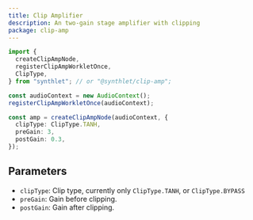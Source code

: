 ```yaml
---
title: Clip Amplifier
description: An two-gain stage amplifier with clipping
package: clip-amp
---
```


```ts
import {
  createClipAmpNode,
  registerClipAmpWorkletOnce,
  ClipType,
} from "synthlet"; // or "@synthlet/clip-amp";

const audioContext = new AudioContext();
registerClipAmpWorkletOnce(audioContext);

const amp = createClipAmpNode(audioContext, {
  clipType: ClipType.TANH,
  preGain: 3,
  postGain: 0.3,
});
```

## Parameters

- `clipType`: Clip type, currently only `ClipType.TANH`, or `ClipType.BYPASS`
- `preGain`: Gain before clipping.
- `postGain`: Gain after clipping.
